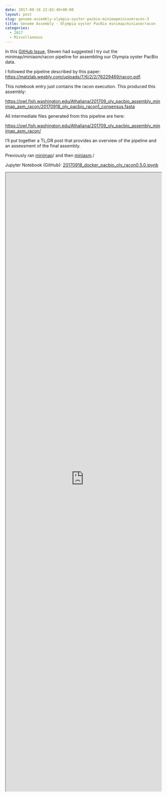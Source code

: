 ```yaml
---
date: 2017-09-18 22:02:49+00:00
layout: post
slug: genome-assembly-olympia-oyster-pacbio-minimapminiasmracon-3
title: Genome Assembly - Olympia oyster PacBio minimap/miniasm/racon
categories:
  - 2017
  - Miscellaneous
---
```


In this [GitHub Issue](https://github.com/RobertsLab/project-olympia.oyster-genomic/issues/29), Steven had suggested I try out the minimap/miniasm/racon pipeline for assembling our Olympia oyster PacBio data.

I followed the pipeline described by this paper: [https://matzlab.weebly.com/uploads/7/6/2/2/76229469/racon.pdf](http://matzlab.weebly.com/uploads/7/6/2/2/76229469/racon.pdf).

This notebook entry just contains the racon execution. This produced this assembly:

[https://owl.fish.washington.edu/Athaliana/201709_oly_pacbio_assembly_minimap_asm_racon/20170918_oly_pacbio_racon1_consensus.fasta](http://owl.fish.washington.edu/Athaliana/201709_oly_pacbio_assembly_minimap_asm_racon/20170918_oly_pacbio_racon1_consensus.fasta)

All intermediate files generated from this pipeline are here:

[https://owl.fish.washington.edu/Athaliana/201709_oly_pacbio_assembly_minimap_asm_racon/](http://owl.fish.washington.edu/Athaliana/201709_oly_pacbio_assembly_minimap_asm_racon/)

I'll put together a TL;DR post that provides an overview of the pipeline and an assessment of the final assembly.

Previously ran [minimap](https://robertslab.github.io/sams-notebook/posts/2017/2017-09-07-genome-assembly-olympia-oyster-pacbio-minimapminiasmracon/)/
 and then [miniasm](https://robertslab.github.io/sams-notebook/posts/2017/2017-09-18-genome-assembly-olympia-oyster-pacbio-minimapminiasmracon-2/)./

Jupyter Notebook (GitHub): [20170918_docker_pacbio_oly_racon0.5.0.ipynb](https://github.com/sr320/LabDocs/blob/master/jupyter_nbs/sam/20170918_docker_pacbio_oly_racon0.5.0.ipynb)

<iframe src="https://render.githubusercontent.com/view/ipynb?commit=746136fffd23a4c07396158cda484b1db0004314&enc;_url=68747470733a2f2f7261772e67697468756275736572636f6e74656e742e636f6d2f73723332302f4c6162446f63732f373436313336666666643233613463303733393631353863646134383462316462303030343331342f6a7570797465725f6e62732f73616d2f32303137303931385f646f636b65725f70616362696f5f6f6c795f7261636f6e302e352e302e6970796e62&nwo;=sr320%2FLabDocs&path;=jupyter_nbs%2Fsam%2F20170918_docker_pacbio_oly_racon0.5.0.ipynb&repository;_id=13746500&repository;_type=Repository#558632bf-feb4-41fc-ab2c-2ac0f88eae59" width="100%" height="2000" scrolling="yes"></iframe>

